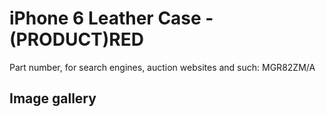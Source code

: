 # iPhone 6 Leather Case - (PRODUCT)RED

Part number, for search engines, auction websites and such: MGR82ZM/A

## Image gallery

<div style={{ width: "768px" }}>
  <GalleryComponent
    images={[
      {
        original: "/everysource/MGR82",
        thumbnail: "/everypreview/MGR82",
      },
      {
        original: "/everysource/MGR82_AV1_GOLD",
        thumbnail: "/everypreview/MGR82_AV1_GOLD",
      },
      {
        original: "/everysource/MGR82_AV1_SILVER",
        thumbnail: "/everypreview/MGR82_AV1_SILVER",
      },
      {
        original: "/everysource/MGR82_AV1_SPACE_GRAY",
        thumbnail: "/everypreview/MGR82_AV1_SPACE_GRAY",
      },
      {
        original: "/everysource/MGR82_AV2",
        thumbnail: "/everypreview/MGR82_AV2",
      },
      {
        original: "/everysource/MGR82_AV3",
        thumbnail: "/everypreview/MGR82_AV3",
      },
      {
        original: "/everysource/MGR82_AV4",
        thumbnail: "/everypreview/MGR82_AV4",
      },
      {
        original: "/everysource/MGR82_AV5",
        thumbnail: "/everypreview/MGR82_AV5",
      }
    ]}
  />
</div>